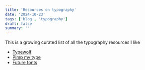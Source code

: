 ```yaml
---
title: 'Resources on typography'
date: '2024-10-23'
tags: ['blog', 'typography']
draft: false
summary: ''
---
```


This is a growing curated list of all the typography resources I like

- [Typewolf](https://typewolf.com)
- [Pimp my type](https://pimpmytype.com)
- [Future fonts](https://futurefonts.xyz) 